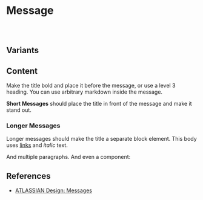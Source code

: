 
# Message

<Exhibit>
  <Sample variant="basic" />
</Exhibit>

<Code language="jsx">
  <Sample variant="basic" as="source" />
</Code>

## Variants

<Grid>
  <Exhibit caption="info">
    <Sample variant="basic" props={{ variant: "info" }} />
  </Exhibit>
  <Exhibit caption="warning">
    <Sample variant="basic" props={{ variant: "warning" }} />
  </Exhibit>
  <Exhibit caption="alert">
    <Sample variant="basic" props={{ variant: "alert" }} />
  </Exhibit>
</Grid>

## Content

Make the title bold and place it before the message, or use a level 3 heading. You can use arbitrary markdown inside the message.

<Grid>
<Exhibit caption="Inline title">
  <Sample variant="basic">


**Short Messages** should place the title in front of the message and make it stand out.

  </Sample>
</Exhibit>


<Exhibit caption="Title as a separate block elment">
  <Sample variant="basic">


### Longer Messages

Longer messages should make the title a separate block element. This body uses [links](#) and _italic_ text.

And multiple paragraphs. And even a component:

<Swatch value="#FF00FF" />

  </Sample>
</Exhibit>
</Grid>

## References

- [ATLASSIAN Design: Messages](https://www.atlassian.design/server/components/messages/)
